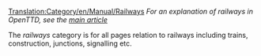 [[Translation:Category/en/Manual/Railways]]
''For an explanation of railways in OpenTTD, see the [[en/Manual/Base Set/Railways|main article]]''

The ''railways'' category is for all pages relation to railways including trains, construction, junctions, signalling etc.